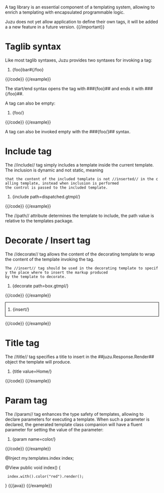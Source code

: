 A tag library is an essential component of a templating system, allowing to enrich a templating with encapsulated programmable
logic.

{{important}}
Juzu does not yet allow application to define their own tags, it will be added a a new feature in a future version.
{{/important}}

= Taglib syntax =

Like most taglib syntaxes, Juzu provides two syntaxes for invoking a tag:

{{example title="Start and end tag syntax"}}
{{code}}
#{foo}bar#{/foo}
{{/code}}
{{/example}}

The start/end syntax opens the tag with ###{foo}## and ends it with ###{/foo}##.

A tag can also be empty:

{{example title="Empty tag syntax"}}
{{code}}
#{foo/}
{{/code}}
{{/example}}

A tag can also be invoked empty with the ###{foo/}## syntax.

= Include tag =

The //include// tag simply includes a template inside the current template. The inclusion is dynamic and not static, meaning
 that the content of the included template is not //inserted// in the calling template, instead when inclusion is performed
 the control is passed to the included template.

{{example title="The include tag"}}
{{code}}
#{include path=dispatched.gtmpl/}
{{/code}}
{{/example}}

The //path// attribute determines the template to include, the path value is relative to the templates package.

= Decorate / Insert tag =

The //decorate// tag allows the content of the decorating template to wrap the content of the template invoking the tag.
 The //insert// tag should be used in the decorating template to specify the place where to insert the markup produced
 by the template to decorate.

{{example title="The wrapped template"}}
{{code}}
#{decorate path=box.gtmpl/}
{{/code}}
{{/example}}

{{example title="The decoraring template"}}
{{code}}
<div style="border: 1px solid black">
#{insert/}
</div>
{{/code}}
{{/example}}

= Title tag =

The //title// tag specifies a title to insert in the ##juzu.Response.Render## object the template will produce.

{{example title="Setting the title"}}
{{code}}
#{title value=Home/}
{{/code}}
{{/example}}

= Param tag =

The //param// tag enhances the type safety of templates, allowing to declare parameters for executing a template. When
such a parameter is declared, the generated template class companion will have a fluent parameter for setting the
value of the parameter:

{{example title="Declaring a template parameter"}}
{{code}}
#{param name=color/}
{{/code}}
{{/example}}

{{example title="Using the template parameter"}}
{{java}}
@Inject my.templates.index index;

@View
public void index() {
  index.with().color("red").render();
}
{{/java}}
{{/example}}
